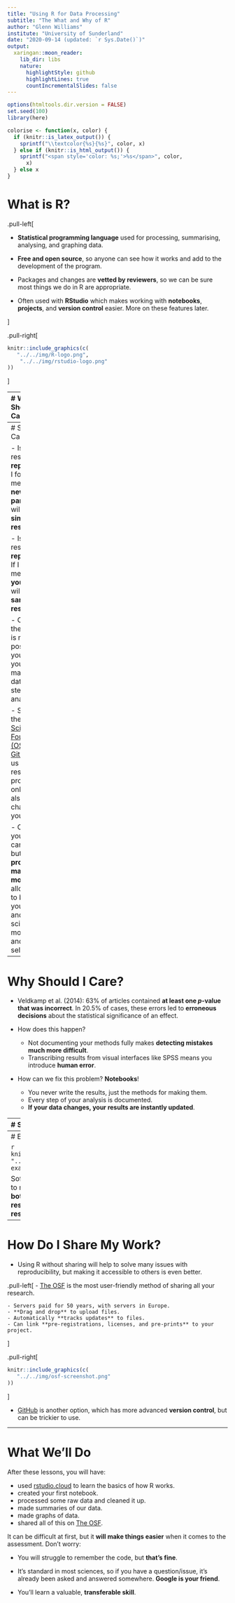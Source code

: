```yaml
---
title: "Using R for Data Processing"
subtitle: "The What and Why of R"
author: "Glenn Williams"
institute: "University of Sunderland"
date: "2020-09-14 (updated: `r Sys.Date()`)"
output:
  xaringan::moon_reader:
    lib_dir: libs
    nature:
      highlightStyle: github
      highlightLines: true
      countIncrementalSlides: false
---
```


```r
options(htmltools.dir.version = FALSE)
set.seed(100)
library(here)
```

```r
colorise <- function(x, color) {
  if (knitr::is_latex_output()) {
    sprintf("\\textcolor{%s}{%s}", color, x)
  } else if (knitr::is_html_output()) {
    sprintf("<span style='color: %s;'>%s</span>", color, 
      x)
  } else x
}
```

# What is R?

.pull-left[

- **Statistical programming language** used for processing, summarising, analysing, and graphing data.

- **Free and open source**, so anyone can see how it works and add to the development of the program.

- Packages and changes are **vetted by reviewers**, so we can be sure most things we do in R are appropriate.

- Often used with **RStudio** which makes working with **notebooks**, **projects**, and **version control** easier. More on these features later.

]

.pull-right[

```r
knitr::include_graphics(c(
   "../../img/R-logo.png",
    "../../img/rstudio-logo.png"
))
```

]

---
# Why Should I Care?

.pull-left[
- Free software means **anyone can use it at no cost**. This makes science more inclusive, and allows for easier confirmation of analyses.

- Programming languages force you to **document all decisions** made with the data. This makes your research more **transparent**.
]

.pull-right[
```r
knitr::include_graphics(c(
    "../../img/anchorman.jpg"
))
```
]

- With **Open Source** Software we can see how the program works and improve/extend it where needed. **Finding and fixing problems is easier and quicker**.

- Free, Open Source software is crucial for **Open Science**.

---
# Sharing is Caring

- Is your reseach **replicable**? If I follow your methods with **new participants**, will I get **similar results**?

- Is your research **reproducible**? If I follow your methods with **your data**, will I get **the same results**?

- Checking these things is made possible if you share your materials, data, and steps for analysis.

- Sites like the [Open Science Foundation (OSF)](https://osf.io) and [GitHub](https://github.com/) allow us to host our research products online. They also track changes to your work.

- Opening up your research can be scary, but **it'll probably make you more careful**, allow people to build on your work, and allow science to be more reliable and able to self-correct.

---
# Why Should I Care?

- Veldkamp et al. (2014): 63% of articles contained **at least one *p*-value that was incorrect**. In 20.5% of cases, these errors led to **erroneous decisions** about the statistical significance of an effect.

- How does this happen? 

    - Not documenting your methods fully makes **detecting mistakes much more difficult**.
    - Transcribing results from visual interfaces like SPSS means you introduce **human error**.
    
- How can we fix this problem? **Notebooks**!

    - You never write the results, just the methods for making them.
    - Every step of your analysis is documented.
    - **If your data changes, your results are instantly updated**.

---
# Still Not Convinced?

.pull-left[
- Easy to learn is not Easy to use. 
    
    - How do you **filter observations** in Excel? In R, use `filter()`
    - How do you do a **t-test** in SPSS? In R, use `t.test()`
    - Learning to code might take longer, but implementing it is often easier down the line. 
    
- **You won't document everything you do in Excel**. That's a problem if you notice a mistake.
- **R scales up**. Imagine processing 1,000,000 rows of data in Excel. R can do that as easily as 10 rows.
]
    
.pull-right[
```r
knitr::include_graphics(c(
    "../../img/excel-problems.png",
    "../../img/pikachu.png"
))
```
]

---
# Example Notebook

```r
knitr::include_graphics(c(
   "../../img/rnotebook-example.png"
))
```

Software versions are easy to report, and we can **see both the code to produce results as well as the results**.

---
# How Do I Share My Work?

- Using R without sharing will help to solve many issues with reproducibility, but making it accessible to others is even better.

.pull-left[
- [The OSF](https://osf.io) is the most user-friendly method of sharing all your research.

    - Servers paid for 50 years, with servers in Europe.
    - **Drag and drop** to upload files.
    - Automatically **tracks updates** to files.
    - Can link **pre-registrations, licenses, and pre-prints** to your project.
]

.pull-right[
```r
knitr::include_graphics(c(
   "../../img/osf-screenshot.png"
))
```
]

- [GitHub](https://github.com/) is another option, which has more advanced **version control**, but can be trickier to use.

---
# What We'll Do

After these lessons, you will have:

- used [rstudio.cloud](https://rstudio.cloud/) to learn the basics of how R works.
- created your first notebook.
- processed some raw data and cleaned it up.
- made summaries of our data.
- made graphs of data.
- shared all of this on [The OSF](https://osf.io).

It can be difficult at first, but it **will make things easier** when it comes to the assessment. Don't worry:

- You will struggle to remember the code, but **that's fine**.

- It's standard in most sciences, so if you have a question/issue, it's already been asked and answered somewhere. **Google is your friend**.

- You'll learn a valuable, **transferable skill**.
